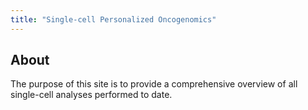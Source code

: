 ```yaml
---
title: "Single-cell Personalized Oncogenomics"
---
```


## About

The purpose of this site is to provide a comprehensive overview of all single-cell analyses performed to date. 

